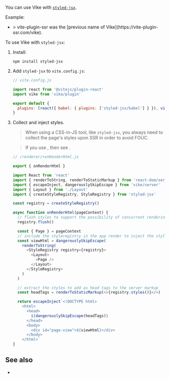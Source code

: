 
You can use Vike with [`styled-jsx`](https://github.com/vercel/styled-jsx).

Example:
 - <Example timestamp="2023.07" repo="jeremypress/vite-ssr-styled-jsx" />
   > vite-plugin-ssr was the [previous name of Vike](https://vite-plugin-ssr.com/vike).

To use Vike with `styled-jsx`:

1. Install:

   ```shell
   npm install styled-jsx
   ```

2. Add `styled-jsx` to `vite.config.js`:

   ```js
   // vite.config.js

   import react from '@vitejs/plugin-react'
   import vike from 'vike/plugin'

   export default {
     plugins: [react({ babel: { plugins: ['styled-jsx/babel'] } }), vike()]
   }
   ```

3. Collect and inject styles.
   > When using a CSS-in-JS tool, like `styled-jsx`, you always need to collect the page's styles upon SSR in order <Link href="/css-in-js">to avoid FOUC</Link>.

   > If you use <UiFrameworkExtension name />, then see <Link href="/css-in-js" doNotInferSectionTitle />.

   ```js
   // /renderer/+onRenderHtml.js

   export { onRenderHtml }

   import React from 'react'
   import { renderToString, renderToStaticMarkup } from 'react-dom/server'
   import { escapeInject, dangerouslySkipEscape } from 'vike/server'
   import { Layout } from './Layout'
   import { createStyleRegistry, StyleRegistry } from 'styled-jsx'

   const registry = createStyleRegistry()

   async function onRenderHtml(pageContext) {
     // flush styles to support the possibility of concurrent rendering
     registry.flush()

     const { Page } = pageContext
     // include the styleregistry in the app render to inject the styles
     const viewHtml = dangerouslySkipEscape(
       renderToString(
         <StyleRegistry registry={registry}>
           <Layout>
             <Page />
           </Layout>
         </StyleRegistry>
       )
     )

     // extract the styles to add as head tags to the server markup
     const headTags = renderToStaticMarkup(<>{registry.styles()}</>)

     return escapeInject`<!DOCTYPE html>
       <html>
         <head>
           ${dangerouslySkipEscape(headTags)}
         </head>
         <body>
           <div id="page-view">${viewHtml}</div>
         </body>
       </html>`
   }
   ```

## See also

- <Link href="/css-in-js" doNotInferSectionTitle />
